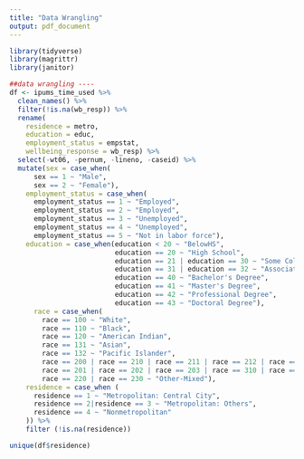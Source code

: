 ```yaml
---
title: "Data Wrangling"
output: pdf_document
---
```


```r
library(tidyverse)
library(magrittr)
library(janitor)
```

```r
##data wrangling ----
df <- ipums_time_used %>% 
  clean_names() %>%
  filter(!is.na(wb_resp)) %>%
  rename(
    residence = metro, 
    education = educ, 
    employment_status = empstat,
    wellbeing_response = wb_resp) %>% 
  select(-wt06, -pernum, -lineno, -caseid) %>%
  mutate(sex = case_when(
      sex == 1 ~ "Male",
      sex == 2 ~ "Female"),
    employment_status = case_when(
      employment_status == 1 ~ "Employed",
      employment_status == 2 ~ "Employed", 
      employment_status == 3 ~ "Unemployed",
      employment_status == 4 ~ "Unemployed",
      employment_status == 5 ~ "Not in labor force"),
    education = case_when(education < 20 ~ "BelowHS",
                          education == 20 ~ "High School",
                          education == 21 | education == 30 ~ "Some College",
                          education == 31 | education == 32 ~ "Associate Degree",
                          education == 40 ~ "Bachelor's Degree",
                          education == 41 ~ "Master's Degree",
                          education == 42 ~ "Professional Degree",
                          education == 43 ~ "Doctoral Degree"), 
      race = case_when(
        race == 100 ~ "White",
        race == 110 ~ "Black",
        race == 120 ~ "American Indian",
        race == 131 ~ "Asian",
        race == 132 ~ "Pacific Islander", 
        race == 200 | race == 210 | race == 211 | race == 212 | race == 300 | race == 400 ~ "Black-Mixed", 
        race == 201 | race == 202 | race == 203 | race == 310 | race == 320 ~ "White-Mixed",
        race == 220 | race == 230 ~ "Other-Mixed"), 
    residence = case_when (
      residence == 1 ~ "Metropolitan: Central City",
      residence == 2|residence == 3 ~ "Metropolitan: Others", 
      residence == 4 ~ "Nonmetropolitan"
    )) %>% 
    filter (!is.na(residence))

```

```r
unique(df$residence)
```

